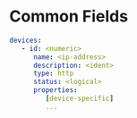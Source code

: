 # Common Fields

```yaml
devices:
   - id: <numeric>
      name: <ip-address>
      description: <ident>
      type: http
      status: <logical>
      properties:
         [device-specific]
         ...
```
